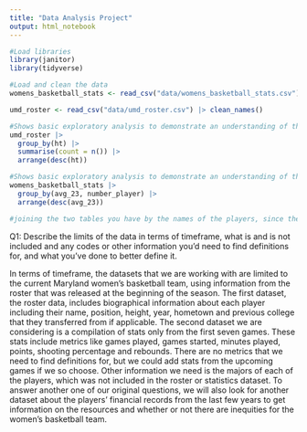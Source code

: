 ```yaml
---
title: "Data Analysis Project"
output: html_notebook
---
```


```r
#Load libraries
library(janitor)
library(tidyverse)
```

```r
#Load and clean the data
womens_basketball_stats <- read_csv("data/womens_basketball_stats.csv") |> clean_names()

umd_roster <- read_csv("data/umd_roster.csv") |> clean_names()
```

```r
#Shows basic exploratory analysis to demonstrate an understanding of the dataset, including the number of rows and columns, any obvious limitations or flaws and any reasons why it might not be able to answer the questions you've listed last week.
umd_roster |>
  group_by(ht) |>
  summarise(count = n()) |>
  arrange(desc(ht))

```

```r
#Shows basic exploratory analysis to demonstrate an understanding of the dataset, including the number of rows and columns, any obvious limitations or flaws and any reasons why it might not be able to answer the questions you've listed last week.
womens_basketball_stats |>
  group_by(avg_23, number_player) |>
  arrange(desc(avg_23))
```

```r
#joining the two tables you have by the names of the players, since they have different formats. You're going to have to make use of str_detect()


```

Q1: Describe the limits of the data in terms of timeframe, what is and is not included and any codes or other information you'd need to find definitions for, and what you've done to better define it.

In terms of timeframe, the datasets that we are working with are limited to the current Maryland women's basketball team, using information from the roster that was released at the beginning of the season. The first dataset, the roster data, includes biographical information about each player including their name, position, height, year, hometown and previous college that they transferred from if applicable. The second dataset we are considering is a compilation of stats only from the first seven games. These stats include metrics like games played, games started, minutes played, points, shooting percentage and rebounds. There are no metrics that we need to find definitions for, but we could add stats from the upcoming games if we so choose. Other information we need is the majors of each of the players, which was not included in the roster or statistics dataset. To answer another one of our original questions, we will also look for another dataset about the players' financial records from the last few years to get information on the resources and whether or not there are inequities for the women's basketball team.
